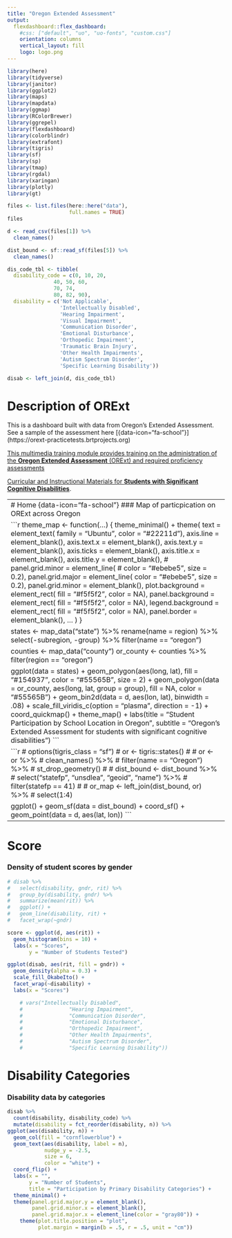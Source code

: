 ```yaml
---
title: "Oregon Extended Assessment"
output: 
  flexdashboard::flex_dashboard:
    #css: ["default", "uo", "uo-fonts", "custom.css"]
    orientation: columns
    vertical_layout: fill
    logo: logo.png
---
```


```r
library(here)
library(tidyverse)
library(janitor)
library(ggplot2)
library(maps)
library(mapdata)
library(ggmap)
library(RColorBrewer)
library(ggrepel)
library(flexdashboard)
library(colorblindr)
library(extrafont)
library(tigris)
library(sf)
library(sp)
library(tmap)
library(rgdal)
library(xaringan)
library(plotly)
library(gt)
```

```r
files <- list.files(here::here("data"),
                    full.names = TRUE)
files

d <- read_csv(files[1]) %>%
  clean_names()

dist_bound <- sf::read_sf(files[5]) %>%
  clean_names()

dis_code_tbl <- tibble(
  disability_code = c(0, 10, 20,
               40, 50, 60,
               70, 74,
               80, 82, 90),
  disability = c('Not Applicable',
                 'Intellectually Disabled',
                 'Hearing Impairment',
                 'Visual Impairment',
                 'Communication Disorder',
                 'Emotional Disturbance',
                 'Orthopedic Impairment',
                 'Traumatic Brain Injury',
                 'Other Health Impairments',
                 'Autism Spectrum Disorder',
                 'Specific Learning Disability'))

disab <- left_join(d, dis_code_tbl)
```

Description of ORExt {.sidebar}
=====================

This is a dashboard built with data from Oregon's Extended Assessment. See a sample of the assessment here [{data-icon="fa-school"}] (https://orext-practicetests.brtprojects.org)  

[This multimedia training module provides training on the administration of the **Oregon Extended Assessment** (ORExt) and required proficiency assessments](https://or.k12test.com)  

[Curricular and Instructional Materials for **Students with Significant Cognitive Disabilities**](https://lms.brtprojects.org/).  

-----------------------------------------------------------------------
# Home {data-icon="fa-school"}
### Map of particpication on ORExt across Oregon

```r

theme_map <- function(...) {
  theme_minimal() +
  theme(
    text = element_text(
      family = "Ubuntu",
      color = "#22211d"),
    axis.line = element_blank(),
    axis.text.x = element_blank(),
    axis.text.y = element_blank(),
    axis.ticks = element_blank(),
    axis.title.x = element_blank(),
    axis.title.y = element_blank(),
    # panel.grid.minor = element_line(
    #   color = "#ebebe5", size = 0.2),
    panel.grid.major = element_line(
      color = "#ebebe5", size = 0.2),
    panel.grid.minor = element_blank(),
    plot.background = element_rect(
      fill = "#f5f5f2", color = NA),
    panel.background = element_rect(
      fill = "#f5f5f2", color = NA),
    legend.background = element_rect(
      fill = "#f5f5f2", color = NA),
    panel.border = element_blank(),
    ...
  )
}

states <- map_data("state") %>%
  rename(name = region) %>%
  select(-subregion, -group) %>%
  filter(name == "oregon")

counties <- map_data("county")
or_county <- counties %>%
  filter(region == "oregon")

ggplot(data = states) +
  geom_polygon(aes(long, lat),
               fill = "#154937",
               color = "#55565B",
               size = 2) +
  geom_polygon(data = or_county,
               aes(long, lat,
                   group = group),
               fill = NA,
               color = "#55565B") +
  geom_bin2d(data = d, aes(lon, lat),
             binwidth = .08) +
  scale_fill_viridis_c(option = "plasma",
                       direction = -1) +
  coord_quickmap() +
  theme_map() +
  labs(title = "Student Participation by School Location in Oregon",
         subtitle = "Oregon's Extended Assessment for students with significant cognitive disabilities ")
```

```r
# options(tigris_class = "sf")
# or <- tigris::states()
# 
# or <- or %>%
#   clean_names() %>%
#   filter(name == "Oregon") %>%
#   st_drop_geometry()
# 
# dist_bound <- dist_bound %>%
#   select("statefp", "unsdlea", "geoid", "name") %>%
#   filter(statefp == 41)
# 
# or_map <- left_join(dist_bound, or) %>%
#   select(1:4)

ggplot() +
  geom_sf(data = dist_bound) +
  coord_sf() +
  geom_point(data = d, aes(lat, lon))
```

-----------------------------------------------------------------------
# Score {data-icon="fa-graduation-cap"}
### Density of student scores by gender

```r
# disab %>%
#   select(disability, gndr, rit) %>%
#   group_by(disability, gndr) %>%
#   summarize(mean(rit)) %>%
#   ggplot() +
#   geom_line(disability, rit) +
#   facet_wrap(~gndr)

score <- ggplot(d, aes(rit)) +
  geom_histogram(bins = 10) +
  labs(x = "Scores",
       y = "Number of Students Tested")

ggplot(disab, aes(rit, fill = gndr)) +
  geom_density(alpha = 0.3) +
  scale_fill_OkabeIto() +
  facet_wrap(~disability) +
  labs(x = "Scores")

    # vars("Intellectually Disabled",
    #               "Hearing Impairment",
    #               "Communication Disorder",
    #               "Emotional Disturbance",
    #               "Orthopedic Impairment",
    #               "Other Health Impairments",
    #               "Autism Spectrum Disorder",
    #               "Specific Learning Disability"))
```

# Disability Categories {data-icon="fas fa-user"} 

### Disability data by categories

```r

disab %>%
  count(disability, disability_code) %>%
  mutate(disability = fct_reorder(disability, n)) %>%
ggplot(aes(disability, n)) +
  geom_col(fill = "cornflowerblue") +
  geom_text(aes(disability, label = n),
            nudge_y = -2.5,
            size = 6,
            color = "white") +
  coord_flip() +
  labs(x = "",
       y = "Number of Students",
       title = "Participation by Primary Disability Categories") +
  theme_minimal() +
  theme(panel.grid.major.y = element_blank(),
        panel.grid.minor.x = element_blank(),
        panel.grid.major.x = element_line(color = "gray80")) +
    theme(plot.title.position = "plot",
          plot.margin = margin(b = .5, r = .5, unit = "cm"))
```